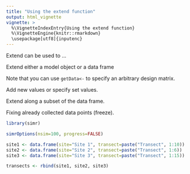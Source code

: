 ```yaml
---
title: "Using the extend function"
output: html_vignette
vignette: >
  %\VignetteIndexEntry{Using the extend function}
  %\VignetteEngine{knitr::rmarkdown}
  \usepackage[utf8]{inputenc}
---
```


Extend can be used to ...

Extend either a model object or a data frame

Note that you can use `getData<-` to specify an arbitrary design matrix.


Add new values or specify set values.

Extend along a subset of the data frame.


Fixing already collected data points (freeze).


```r
library(simr)
```

```r
simrOptions(nsim=100, progress=FALSE)
```




```r
site1 <- data.frame(site="Site 1", transect=paste("Transect", 1:10))
site2 <- data.frame(site="Site 2", transect=paste("Transect", 1:6))
site3 <- data.frame(site="Site 3", transect=paste("Transect", 1:15))

transects <- rbind(site1, site2, site3)
```



